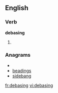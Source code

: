 
==English==

===Verb===
'''debasing'''

# {{present participle of|[[debase]]}}

===Anagrams===
* {{alphagram|abdegins}}
* [[beadings#English|beadings]]
* [[sidebang#English|sidebang]]


[[fr:debasing]]
[[vi:debasing]]